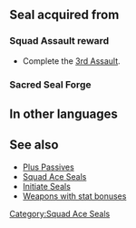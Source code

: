 {{Passive
|type=S
|exclusive=0
|1name=Squad Ace C 1
|1tagid=SID_第3迷宮の覇者1
|1effect=Grants Res+1.
|1cost=30
|1next=-
|2name=Squad Ace C 2
|2tagid=SID_第3迷宮の覇者2
|2effect=Grants Res+2.
|2cost=60
|2next=-
|3name=Squad Ace C 3
|3tagid=SID_第3迷宮の覇者3
|3effect=Grants Res+3.
|3cost=120
|statModifiers1=0,0,0,0,1
|statModifiers2=0,0,0,0,2
|statModifiers3=0,0,0,0,3
|canUseMove={{MoveList|all}}
|canUseWeapon={{WeaponList|all}}
|properties=
}}
==Seal acquired from==
===Squad Assault reward===
* Complete the [[3rd Assault]].
===Sacred Seal Forge===
{{SealCosts
|seals=Squad Ace C 1;Squad Ace C 2;Squad Ace C 3
|badgeColor=Transparent
|costs1=-
|costs2=60;200;50
|costs3=400;1000;100
}}
==In other languages==
{{OtherLanguages
|japanese=第３迷宮の覇者
|german=Überfall-Ass C
|spanishEU=As del asalto C
|spanishLA=As del asalto C
|french=Assaut réussi C
|italian=Asso squadra C
|chineseTW=第３迷宮的霸王
|portuguese=Esquadrão ás C
}}
==See also==
* [[Plus Passives]]
* [[Squad Ace Seals]]
* [[Initiate Seals]]
* [[:Category:Weapons with stat bonuses|Weapons with stat bonuses]]
{{Seals Navbox}}
[[Category:Squad Ace Seals]]